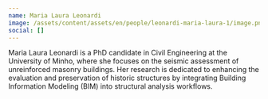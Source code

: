 ```yaml
---
name: Maria Laura Leonardi
image: /assets/content/assets/en/people/leonardi-maria-laura-1/image.png
social: []
---
```

Maria Laura Leonardi is a PhD candidate in Civil Engineering at the University of Minho, where she focuses on the seismic assessment of unreinforced masonry buildings. Her research is dedicated to enhancing the evaluation and preservation of historic structures by integrating Building Information Modeling (BIM) into structural analysis workflows.
